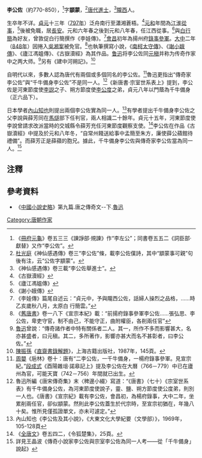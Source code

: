 '''李公佐'''（約770-850），<ref>《[[冊府元龜|冊府元龜]]》卷五三三《諫諍部‧規諫》作“李左公”；同書卷五五二《詞臣部‧獻替》又作“李公佐”。</ref>字'''顓蒙'''，<ref>[[杜光庭|杜光庭]]《神仙感遇傳》卷三“李公佐”條，載李公佐僕詩，其中“顓蒙事可親”句後有注，云“公佐字顓蒙”。</ref>[[唐代|唐代]][[進士|進士]]，<ref>《神仙感遇傳》卷三載“李公佐舉進士”。</ref>[[隴西|隴西]]人。

生卒年不详。[[貞元_(唐朝)|貞元]]十三年（[[797年|797年]]）泛舟南行至瀟湘蒼梧。<ref>《古嶽瀆經》</ref>[[元和_(唐朝)|元和]]年間為[[江淮|江淮]][[從事|從事]]，<ref>《廬江馮媼傳》</ref>後被免職，居[[長安|長安]]。元和六年春之後到元和八年春，任江西從事。<ref>《謝小娥傳》</ref>與[[白行簡|白行簡]]為好友，曾敦促白行簡撰作《李娃傳》。<ref>《李娃傳》篇尾自述云：“貞元中，予與隴西公佐，話婦人操烈之品格，……時乙亥歲秋八月，太原白
行簡雲。”</ref>[[会昌_(唐朝)|會昌]]初年為揚​​州府[[錄事參軍|錄事參軍]]。[[大中_(唐朝)|大中]]二年（[[848年|848年]]）因捲入[[吳湘案|吳湘案]]被免官。<ref>《[[舊唐書|舊唐書]]》卷一八下《宣宗本紀》載：“前揚府錄事參軍李公佐……張弘思、李公佐，卑吏守官，制不由己，不能守正，曲附權臣，各削兩任官”</ref>也執筆撰寫小說，《[[南柯太守傳|南柯太守傳]]》、《[[謝小娥傳|謝小娥傳]]》、《廬江馮媼傳》、《古嶽瀆經》為其作品。[[鲁迅|鲁迅]]将李公佐同[[元稹|元稹]]并称为传奇作家中之两大师。<ref>[[魯迅|魯迅]]曾說：“傳奇諸作者中特有關係者二人。其一，所作不多而影響甚大，名亦甚盛者，曰元稹。其二，多所著作，影響亦甚大而名不甚彰者，曰李公佐。”</ref>另有《建中河朔記》。<ref>[[陳振孫|陳振孫]]《[[直齋書錄解題|直齋書錄解題]]》，上海古籍出版社，1987年，145頁。</ref>

自明代以來，多數人認為唐代有兩個或多個同名的李公佐。<ref>[[周嬰|周嬰]]《巵林》卷十：唐有“二李公佐，一千牛備身，一楊府錄事參軍。見宣宗紀。”[[段成式|段成式]]《酉陽雜俎‧諾皋記上》提及李公佐在大曆（766－779）中已在廬州為官，可能天寶（742－756）年間就已出生。</ref>魯迅更指出“傳奇家李公佐”與“千牛備身李公佐”不是同一人。<ref>魯迅所編《唐宋傳奇集》末〈稗邊小綴〉寫道：“《唐書》（七十）《宗室世系表》有千牛備身公佐，為河東節度使說子，靈、鹽、朔方節度使公度弟，則別一人也。《唐書》《宣宗紀》載有李公佐，會昌初，為楊府錄事，大中二年，坐累削兩任官，卻似顓蒙。然則此李公佐蓋生於代宗時，至宣宗初猶在，年幾八十矣。惟所見僅孤證單文，亦未可遽定。”</ref>《新唐書·宗室世系表上》提到，李公佐是河東節度使[[李説|李説]]之子、朔方節度使[[李公度|李公度]]之弟，貞元八年以門蔭為千牛備身（正六品下）。

日本學者[[內山知也|內山知也]]則提出兩個李公佐實為同一人。<ref>內山知也《李公佐及其小說》，《大東文化大學紀要（文學部）》，1969年，105-128頁</ref>有學者提出千牛備身李公佐之父李說與薛芳同在[[馬燧|馬燧]]部下任判官，兩人相識二十餘年。貞元十五年，河東節度使李說曾請求改派當時的交城縣令薛芳充任河東節度觀察支使。<ref>《[[全唐文|全唐文]]》卷五四二，《令狐楚集》，25頁。</ref>李公佐在作品《古嶽瀆經》中提及於元和八年冬，“自常州餞送給事中孟簡至朱方，廉使薛公蘋館待禮備”。而薛芳正是薛蘋的胞兄。據此，千牛備身李公佐與傳奇家李公佐當為同一人。<ref>詳見王晶波《傳奇小說家李公佐與宗室李公佐為同一人考――從「千牛備身」說起》</ref>

==注釋==
{{reflist}}

==參考資料==
*《[[中國小說史略|中國小說史略]]》第九篇.唐之傳奇文--下.[[魯迅|魯迅]]

[[Category:唐朝作家|Category:唐朝作家]]